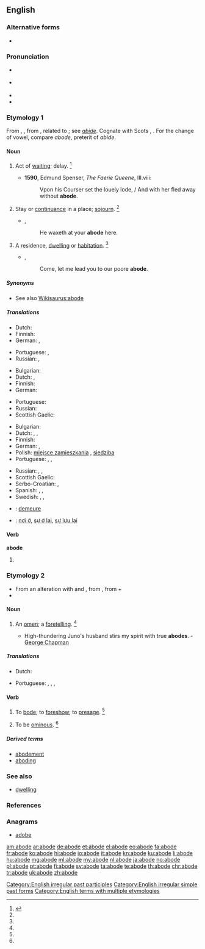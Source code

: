 ==English==

===Alternative forms===
* {{l|en|abood}} {{qualifier|obsolete}}

===Pronunciation===
* {{a|RP}} {{IPA|/əˈbəʊd/}}
* {{a|US}} {{IPA|/əˈbəʊd/}}
* {{audio|en-us-abode.ogg|Audio (US)}}
* {{rhymes|əʊd}}

===Etymology 1===
From {{etyl|enm}} {{term|abod|lang=enm}}, {{term|abad|lang=ang}}, from {{etyl|ang}} {{recons|abad|ābād|lang=ang}}, related to {{term|abidan|ābīdan|to abide|lang=ang}}; see ''[[abide]]''. Cognate with Scots {{term|abade|lang=sco}}, {{term|abaid||abode|lang=sco}}. For the change of vowel, compare ''abode'', preterit of ''abide''.

====Noun====
{{en-noun}}

# {{obsolete}} Act of [[waiting]]; delay. {{defdate|Attested from (1150 to 1350) to the early 17<sup>th</sup> century.}}<ref name=SOED>{{reference-book | last =| first = | authorlink =  | coauthors =  | editor =Brown, Lesley  | others =  | title = The Shorter Oxford English Dictionary | origdate =  | origyear = 1933| origmonth =  | url =  | format =  | accessdate =  | accessyear =  | accessmonth =  | edition = 5th | date =  | year =2003| month =  | publisher =Oxford University Press  | location =Oxford, UK | language =  | id =  | doi = | isbn =978-0-19-860575-7 | lccn = | ol = | pages =6| chapter =  | chapterurl =  | quote =}}</ref>
#* '''1590''', Edmund Spenser, ''The Faerie Queene'', III.viii:
#*: Vpon his Courser set the louely lode, / And with her fled away without '''abode'''.
# {{obsolete}} Stay or [[continuance]] in a place; [[sojourn]]. {{defdate|Attested from (1350 to 1470) to the mid 18<sup>th</sup> century.}}<ref name=SOED/>
#* {{rfdate}}, {{w|Henry Fielding}}
#*: He waxeth at your '''abode''' here.
# {{formal}} A residence, [[dwelling]] or [[habitation]]. {{defdate|First attested from around 1350 to 1470.}}<ref name=SOED/>
#* {{rfdate}}, {{w|William Wordsworth}}
#*: Come, let me lead you to our poore '''abode'''.

=====Synonyms=====
* See also [[Wikisaurus:abode]]

=====Translations=====
{{trans-top|obsolete: act of waiting}}
* Dutch: {{t+|nl|wachten}}
* Finnish: {{t+|fi|viivytys}}
* German: {{t-|de|Verweilen|n}}, {{t+|de|Warten|n}}
{{trans-mid}}
* Portuguese: {{t+|pt|espera|f}}, {{t+|pt|atraso|m}}
* Russian: {{t+|ru|задержка|f|tr=zad'éržka}}, {{t+|ru|промедление|n|tr=prom'edl'énije}}
{{trans-bottom}}

{{trans-top|stay or continuance in a place; sojourn}}
* Bulgarian: {{t+|bg|местопребиваване}}
* Dutch: {{t+|nl|verblijf|n}}, {{t+|nl|woonstee|f}}
* Finnish: {{t-|fi|oleskelu}}
* German: {{t+|de|Aufenthalt|m}}
{{trans-mid}}
* Portuguese: {{t+|pt|permanência|f}}
* Russian: {{t+|ru|пребывание|n|tr=pr'ebyvánije}}
* Scottish Gaelic: {{t-|gd|còmhnaidh|f}}
{{trans-bottom}}

{{trans-top|slightly dated: residence}}
* Bulgarian: {{t+|bg|жилище}}
* Dutch: {{t+|nl|woonstee|f}}, {{t+|nl|verblijf}}, {{t-|nl|onderkomen|n}}
* Finnish: {{t+|fi|asunto}}
* German: {{t+|de|Bleibe|f}}, {{t+|de|Wohnung|f}}
* Polish: [[miejsce zamieszkania]] {{n}}, [[siedziba]] {{f}}
* Portuguese: {{t+|pt|residência|f}}, {{t+|pt|domicílio|m}}, {{t+|pt|moradia|f}}
{{trans-mid}}
* Russian: {{t+|ru|жилище|n|tr=žilíš'e}}, {{t+|ru|обиталище|n|tr=obitáliš'e}}, {{t+|ru|обитель|f|tr=obít'el'}}
* Scottish Gaelic: {{t-|gd|còmhnaidh|f}}
* Serbo-Croatian: {{t-|sh|obitavalište}}, {{t-|sh|nastan}}
* Spanish: {{t-|es|morada|f}}, {{t+|es|residencia|f}}, {{t+|es|vivienda|f}}
* Swedish: {{t+|sv|boning|c}}, {{t-|sv|hemvist|c}}, {{t-|sv|vistelse|c}}
{{trans-bottom}}

{{checktrans-top}}
* {{ttbc|fr}}: [[demeure]]
* {{ttbc|vi}}: [[nơi ở]], [[sự ở lại]], [[sự lưu lại]]
{{trans-bottom}}

====Verb====
'''abode'''

# {{past of|abide}}

===Etymology 2===
* From an alteration with {{term|bode|lang=en}} and {{etyl|enm}} {{term|abeden||to announce|lang=enm}}, from {{etyl|ang}} {{term|abeodan|ābēodan|to command, proclaim|lang=ang}}, from {{term|a-|lang=ang}} + {{term|beodan|bēodan|to command. proclaim}}
* {{prefix|a|bode|t2=presage, portend, announce}}

====Noun====
{{en-noun}}

# {{obsolete}} An [[omen]]; a [[foretelling]]. {{defdate|Attested from the late 16<sup>th</sup> century to the late 17<sup>th</sup> century.}}<ref name=SOED/>
#* High-thundering Juno's husband stirs my spirit with true '''abodes'''. - [[w:George Chapman|George Chapman]]

=====Translations=====
{{trans-top|omen}}
* Dutch: {{t+|nl|voorteken|n}}
{{trans-mid}}
* Portuguese: {{t+|pt|augúrio|m}}, {{t+|pt|agouro|m}}, {{t+|pt|presságio|m}}, {{t+|pt|vaticínio|m}}
{{trans-bottom}}

====Verb====
{{en-verb|abod|ing}}

# {{transitive|obsolete}} To [[bode]]; to [[foreshow]]; to [[presage]]. {{defdate|Attested from the late 16<sup>th</sup> century to the mid 17<sup>th</sup> century.}}<ref name=SOED/>
# {{intransitive|obsolete}} To be [[ominous]]. {{defdate|Attested from the mid 17<sup>th</sup> century to the late 17<sup>th</sup> century.}}<ref name=SOED/>

=====Derived terms=====
* [[abodement]]
* [[aboding]]

===See also===
* [[dwelling]]

===References===
<references/>

===Anagrams===
* [[adobe#English|adobe]]

[[Category:English irregular past participles]]
[[Category:English irregular simple past forms]]
[[Category:English terms with multiple etymologies]]

[[am:abode]]
[[ar:abode]]
[[de:abode]]
[[et:abode]]
[[el:abode]]
[[eo:abode]]
[[fa:abode]]
[[fr:abode]]
[[ko:abode]]
[[hi:abode]]
[[io:abode]]
[[it:abode]]
[[kn:abode]]
[[ku:abode]]
[[li:abode]]
[[hu:abode]]
[[mg:abode]]
[[ml:abode]]
[[my:abode]]
[[nl:abode]]
[[ja:abode]]
[[no:abode]]
[[pl:abode]]
[[pt:abode]]
[[fi:abode]]
[[sv:abode]]
[[ta:abode]]
[[te:abode]]
[[th:abode]]
[[chr:abode]]
[[tr:abode]]
[[uk:abode]]
[[zh:abode]]